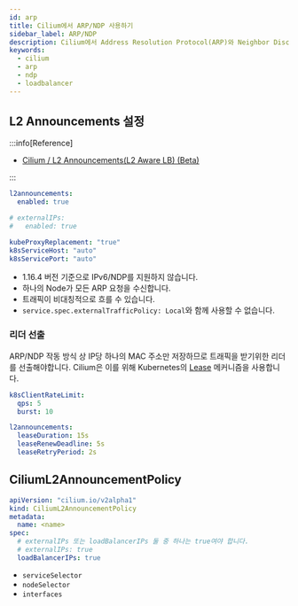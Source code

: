 ```yaml
---
id: arp
title: Cilium에서 ARP/NDP 사용하기
sidebar_label: ARP/NDP
description: Cilium에서 Address Resolution Protocol(ARP)와 Neighbor Discovery Protocol(NDP) 사용하기
keywords:
  - cilium
  - arp
  - ndp
  - loadbalancer
---
```


## L2 Announcements 설정

:::info[Reference]

- [Cilium / L2 Announcements(L2 Aware LB) (Beta)](https://docs.cilium.io/en/stable/network/l2-announcements/)

:::

```yaml title="cilium-values.yaml"
l2announcements:
  enabled: true

# externalIPs:
#   enabled: true

kubeProxyReplacement: "true"
k8sServiceHost: "auto"
k8sServicePort: "auto"
```

- 1.16.4 버전 기준으로 IPv6/NDP를 지원하지 않습니다.
- 하나의 Node가 모든 ARP 요청을 수신합니다.
- 트래픽이 비대칭적으로 흐를 수 있습니다.
- `service.spec.externalTrafficPolicy: Local`와 함께 사용할 수 없습니다.

### 리더 선출

ARP/NDP 작동 방식 상 IP당 하나의 MAC 주소만 저장하므로 트래픽을 받기위한 리더를 선출해야합니다. Cilium은 이를 위해 Kubernetes의 [Lease](https://kubernetes.io/docs/concepts/architecture/leases/) 메커니즘을 사용합니다.

```yaml title="cilium-values.yaml"
k8sClientRateLimit:
  qps: 5
  burst: 10

l2announcements:
  leaseDuration: 15s
  leaseRenewDeadline: 5s
  leaseRetryPeriod: 2s
```

## CiliumL2AnnouncementPolicy

```yaml
apiVersion: "cilium.io/v2alpha1"
kind: CiliumL2AnnouncementPolicy
metadata:
  name: <name>
spec:
  # externalIPs 또는 loadBalancerIPs 둘 중 하나는 true여야 합니다.
  # externalIPs: true
  loadBalancerIPs: true
```

- `serviceSelector`
- `nodeSelector`
- `interfaces`
